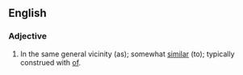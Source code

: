 ==English==

===Adjective===
{{infl|en|adjective|head=[[in]] [[the]] [[ballpark]]}}

# {{figurative}} In the same general vicinity (as); somewhat [[similar]] (to); <span class="use-with-mention">typically construed with <span class="mention">[[of]]</span></span>.